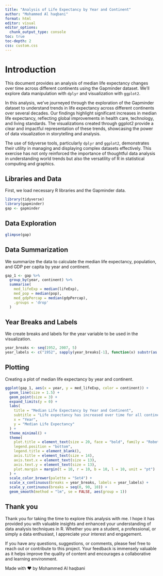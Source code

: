```yaml
---
title: "Analysis of Life Expectancy by Year and Continent"
author: "Mohammed Al haqbani"
format: html
editor: visual
editor_options: 
  chunk_output_type: console
toc: true
toc-depth: 2
css: custom.css
---
```



# Introduction

This document provides an analysis of median life expectancy changes over time across different continents using the Gapminder dataset. We'll explore data manipulation with `dplyr` and visualization with `ggplot2`.

In this analysis, we've journeyed through the exploration of the Gapminder dataset to understand trends in life expectancy across different continents over several decades. Our findings highlight significant increases in median life expectancy, reflecting global improvements in health care, technology, and living standards. The visualizations created through ggplot2 provide a clear and impactful representation of these trends, showcasing the power of data visualization in storytelling and analysis.

The use of tidyverse tools, particularly `dplyr` and `ggplot2`, demonstrates their utility in managing and displaying complex datasets effectively. This exercise has not only reinforced the importance of thoughtful data analysis in understanding world trends but also the versatility of R in statistical computing and graphics.

## Libraries and Data

First, we load necessary R libraries and the Gapminder data.

```r
library(tidyverse)
library(gapminder)
gap <- gapminder
```


## Data Exploration

```r
glimpse(gap)
```


## Data Summarization

We summarize the data to calculate the median life expectancy, population, and GDP per capita by year and continent.

```r
gap_1 <- gap %>%
  group_by(year, continent) %>%
  summarise(
    med_lifeExp = median(lifeExp),
    med_pop = median(pop),
    med_gdpPercap = median(gdpPercap),
    .groups = 'drop'
  )

```

## Year Breaks and Labels

We create breaks and labels for the year variable to be used in the visualization.

```r
year_breaks <- seq(1952, 2007, 5)
year_labels <- c("1952", sapply(year_breaks[-1], function(x) substr(as.character(x), 3, 4)))
```

## Plotting

Creating a plot of median life expectancy by year and continent.

```r
ggplot(gap_1, aes(x = year, y = med_lifeExp, color = continent)) +
  geom_line(size = 1.5) +
  geom_point(size = 3) +
  expand_limits(y = 0) +
  labs(
    title = "Median Life Expectancy by Year and Continent",
    subtitle = "Life expectancy has increased over time for all continents",
    x = "Year",
    y = "Median Life Expectancy"
  ) +
  theme_minimal() +
  theme(
    plot.title = element_text(size = 20, face = "bold", family = "Roboto", hjust = 0),
    legend.position = "bottom",
    legend.title = element_blank(),
    axis.title = element_text(size = 14),
    axis.text.x = element_text(size = 13),
    axis.text.y = element_text(size = 13),
    plot.margin = margin(t = 10, r = 10, b = 10, l = 10, unit = "pt")
  ) +
  scale_color_brewer(palette = "Set4") +
  scale_x_continuous(breaks = year_breaks, labels = year_labels) +
  scale_y_continuous(breaks = seq(0, 90, 10)) +
  geom_smooth(method = "lm", se = FALSE, aes(group = 1))

```

## Thank you

Thank you for taking the time to explore this analysis with me. I hope it has provided you with valuable insights and enhanced your understanding of data analysis techniques in R. Whether you are a student, a professional, or simply a data enthusiast, I appreciate your interest and engagement.

If you have any questions, suggestions, or comments, please feel free to reach out or contribute to this project. Your feedback is immensely valuable as it helps improve the quality of content and encourages a collaborative and learning environment.

Made with ❤️ by Mohammed Al haqbani
